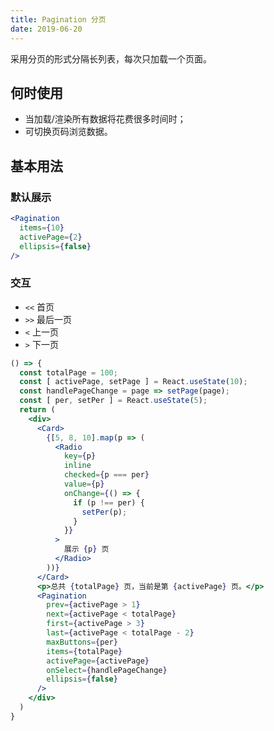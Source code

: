 ```yaml
---
title: Pagination 分页
date: 2019-06-20
---
```

采用分页的形式分隔长列表，每次只加载一个页面。

## 何时使用
- 当加载/渲染所有数据将花费很多时间时；
- 可切换页码浏览数据。

## 基本用法
### 默认展示
```jsx
<Pagination
  items={10}
  activePage={2}
  ellipsis={false}
/>
```

### 交互
- `<<` 首页
- `>>` 最后一页
- `<` 上一页
- `>` 下一页
```jsx
() => {
  const totalPage = 100;
  const [ activePage, setPage ] = React.useState(10);
  const handlePageChange = page => setPage(page);
  const [ per, setPer ] = React.useState(5);
  return (
    <div>
      <Card>
        {[5, 8, 10].map(p => (
          <Radio
            key={p}
            inline
            checked={p === per}
            value={p}
            onChange={() => {
              if (p !== per) {
                setPer(p);
              }
            }}
          >
            展示 {p} 页
          </Radio>
        ))}
      </Card>
      <p>总共 {totalPage} 页，当前是第 {activePage} 页。</p>
      <Pagination
        prev={activePage > 1}
        next={activePage < totalPage}
        first={activePage > 3}
        last={activePage < totalPage - 2}
        maxButtons={per}
        items={totalPage}
        activePage={activePage}
        onSelect={handlePageChange}
        ellipsis={false}
      />
    </div>
  )
}
```
